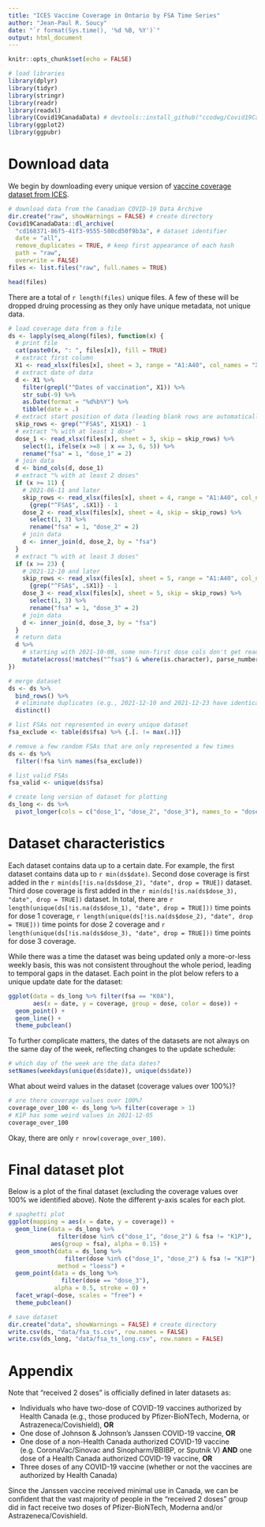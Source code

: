 ```yaml
---
title: "ICES Vaccine Coverage in Ontario by FSA Time Series"
author: "Jean-Paul R. Soucy"
date: "`r format(Sys.time(), '%d %B, %Y')`"
output: html_document
---
```


```r
knitr::opts_chunk$set(echo = FALSE)
```

```r
# load libraries
library(dplyr)
library(tidyr)
library(stringr)
library(readr)
library(readxl)
library(Covid19CanadaData) # devtools::install_github("ccodwg/Covid19CanadaData")
library(ggplot2)
library(ggpubr)
```

# Download data

We begin by downloading every unique version of [vaccine coverage dataset from ICES](https://www.ices.on.ca/DAS/AHRQ/COVID-19-Dashboard#vaccinecoverage).

```r
# download data from the Canadian COVID-19 Data Archive
dir.create("raw", showWarnings = FALSE) # create directory
Covid19CanadaData::dl_archive(
  "cd168371-86f5-41f3-9555-580cd50f9b3a", # dataset identifier
  date = "all",
  remove_duplicates = TRUE, # keep first appearance of each hash
  path = "raw",
  overwrite = FALSE)
files <- list.files("raw", full.names = TRUE)
```

```r
head(files)
```

There are a total of `r length(files)` unique files. A few of these will be dropped druing processing as they only have unique metadata, not unique data.

```r
# load coverage data from a file
ds <- lapply(seq_along(files), function(x) {
  # print file
  cat(paste0(x, ": ", files[x]), fill = TRUE)
  # extract first column
  X1 <- read_xlsx(files[x], sheet = 3, range = "A1:A40", col_names = "X1") # don't skip leading blank rows
  # extract date of data
  d <- X1 %>%
    filter(grepl("^Dates of vaccination", X1)) %>%
    str_sub(-9) %>%
    as.Date(format = "%d%b%Y") %>%
    tibble(date = .)
  # extract start position of data (leading blank rows are automatically skipped)
  skip_rows <- grep("^FSA$", X1$X1) - 1
  # extract "% with at least 1 dose"
  dose_1 <- read_xlsx(files[x], sheet = 3, skip = skip_rows) %>%
    select(1, ifelse(x >=8 | x == 3, 6, 5)) %>%
    rename("fsa" = 1, "dose_1" = 2)
  # join data
  d <- bind_cols(d, dose_1)
  # extract "% with at least 2 doses"
  if (x >= 11) {
    # 2021-06-11 and later
    skip_rows <- read_xlsx(files[x], sheet = 4, range = "A1:A40", col_names = "X1") %>%
      {grep("^FSA$", .$X1)} - 1
    dose_2 <- read_xlsx(files[x], sheet = 4, skip = skip_rows) %>%
      select(1, 3) %>%
      rename("fsa" = 1, "dose_2" = 2)
    # join data
    d <- inner_join(d, dose_2, by = "fsa")
  }
  # extract "% with at least 3 doses"
  if (x >= 23) {
    # 2021-12-10 and later
    skip_rows <- read_xlsx(files[x], sheet = 5, range = "A1:A40", col_names = "X1") %>%
      {grep("^FSA$", .$X1)} - 1
    dose_3 <- read_xlsx(files[x], sheet = 5, skip = skip_rows) %>%
      select(1, 3) %>%
      rename("fsa" = 1, "dose_3" = 2)
    # join data
    d <- inner_join(d, dose_3, by = "fsa")
  }
  # return data
  d %>%
    # starting with 2021-10-08, some non-first dose cols don't get read as numeric
    mutate(across(!matches("^fsa$") & where(is.character), parse_number))
})

# merge dataset
ds <- ds %>%
  bind_rows() %>%
  # eliminate duplicates (e.g., 2021-12-10 and 2021-12-23 have identical but updated "terms of reference")
  distinct()

# list FSAs not represented in every unique dataset
fsa_exclude <- table(ds$fsa) %>% {.[. != max(.)]}

# remove a few random FSAs that are only represented a few times
ds <- ds %>%
  filter(!fsa %in% names(fsa_exclude))

# list valid FSAs
fsa_valid <- unique(ds$fsa)

# create long version of dataset for plotting
ds_long <- ds %>%
  pivot_longer(cols = c("dose_1", "dose_2", "dose_3"), names_to = "dose", values_to = "coverage")
```

# Dataset characteristics

Each dataset contains data up to a certain date. For example, the first dataset contains data up to `r min(ds$date)`. Second dose coverage is first added in the `r min(ds[!is.na(ds$dose_2), "date", drop = TRUE])` dataset. Third dose coverage is first added in the `r min(ds[!is.na(ds$dose_3), "date", drop = TRUE])` dataset. In total, there are `r length(unique(ds[!is.na(ds$dose_1), "date", drop = TRUE]))` time points for dose 1 coverage, `r length(unique(ds[!is.na(ds$dose_2), "date", drop = TRUE]))` time points for dose 2 coverage and `r length(unique(ds[!is.na(ds$dose_3), "date", drop = TRUE]))` time points for dose 3 coverage.

While there was a time the dataset was being updated only a more-or-less weekly basis, this was not consistent throughout the whole period, leading to temporal gaps in the dataset. Each point in the plot below refers to a unique update date for the dataset:

```r
ggplot(data = ds_long %>% filter(fsa == "K0A"),
       aes(x = date, y = coverage, group = dose, color = dose)) +
  geom_point() +
  geom_line() +
  theme_pubclean()
```

To further complicate matters, the dates of the datasets are not always on the same day of the week, reflecting changes to the update schedule:

```r
# which day of the week are the data dates?
setNames(weekdays(unique(ds$date)), unique(ds$date))
```

What about weird values in the dataset (coverage values over 100%)?

```r
# are there coverage values over 100%?
coverage_over_100 <- ds_long %>% filter(coverage > 1)
# K1P has some weird values in 2021-12-05
coverage_over_100
```

Okay, there are only `r nrow(coverage_over_100)`.

# Final dataset plot

Below is a plot of the final dataset (excluding the coverage values over 100% we identified above). Note the different y-axis scales for each plot.

```r
# spaghetti plot
ggplot(mapping = aes(x = date, y = coverage)) +
  geom_line(data = ds_long %>%
              filter(dose %in% c("dose_1", "dose_2") & fsa != "K1P"),
            aes(group = fsa), alpha = 0.15) +
  geom_smooth(data = ds_long %>%
                filter(dose %in% c("dose_1", "dose_2") & fsa != "K1P"),
              method = "loess") +
  geom_point(data = ds_long %>%
               filter(dose == "dose_3"),
             alpha = 0.5, stroke = 0) +
  facet_wrap(~dose, scales = "free") +
  theme_pubclean()
```

```r
# save dataset
dir.create("data", showWarnings = FALSE) # create directory
write.csv(ds, "data/fsa_ts.csv", row.names = FALSE)
write.csv(ds_long, "data/fsa_ts_long.csv", row.names = FALSE)
```

# Appendix

Note that "received 2 doses" is officially defined in later datasets as:

* Individuals who have two-dose of COVID-19 vaccines authorized by Health Canada (e.g., those produced by Pfizer-BioNTech, Moderna, or Astrazeneca/Covishield), **OR**
* One dose of Johnson & Johnson’s Janssen COVID-19 vaccine, **OR** 
* One dose of a non-Health Canada authorized COVID-19 vaccine (e.g. CoronaVac/Sinovac and Sinopharm/BBIBP, or Sputnik V) **AND** one dose of a Health Canada authorized COVID-19 vaccine, **OR** 
* Three doses of any COVID-19 vaccine (whether or not the vaccines are authorized by Health Canada)

Since the Janssen vaccine received minimal use in Canada, we can be confident that the vast majority of people in the "received 2 doses" group did in fact receive two doses of Pfizer-BioNTech, Moderna and/or Astrazeneca/Covishield.
